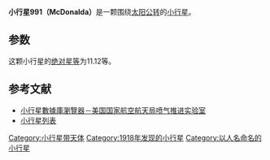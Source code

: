 {{Infobox planet
| bgcolour = #FFFFC0
| name = 991 McDonalda
| symbol = 
| image = 
| caption = 
| discovery = yes
| discovery_ref = 
| discoverer = [[O._Struve|O. Struve]]
| discovery_site = Williams Bay
| discovered = 1922年10月24日
| designations = yes
| mp_name = 
| named_after = 
| alt_names = 1922 NB
| mp_category = [[小行星帶|主帶]]
| orbit_ref = <ref>{{cite web|url=http://ssd.jpl.nasa.gov/sbdb.cgi?sstr=991|title=JPL Small-Body Database Browser|publisher=|accessdate=2013-07-01|archive-date=2014-09-24|archive-url=https://web.archive.org/web/20140924153820/http://ssd.jpl.nasa.gov/sbdb.cgi?sstr=991|dead-url=no}}</ref>
| epoch = 2013年1月27日
| aphelion = {{convert|3.6359765031591|AU|km|3|abbr=on|lk=out}}
| perihelion = {{convert|2.660070384411672|AU|km|3|abbr=on}}
| semimajor = {{convert|3.148023443785386|AU|km|3|abbr=on}}
| eccentricity = 0.155002994128585
| period = 2040.118357691875 [[日|日]]<br />5.59[[儒略年|儒略年]]
| avg_speed = 
| inclination = 2.070840240840585°
| asc_node = 63.33903004171027°
| mean_anomaly = 138.9885325606415°
| arg_peri = 254.7255177304204
| satellites = 
| physical_characteristics = yes
| dimensions = 
| mass = 
| density = 
| surface_grav = 
| escape_velocity = 
| sidereal_day = 
| axial_tilt = 
| pole_ecliptic_lat = 
| pole_ecliptic_lon = 
| albedo = 
| temperatures= 
| temp_name1 = 
| mean_temp_1 = 
| max_temp_1 = 
| temp_name2 = 
| max_temp_2 = 
| spectral_type = 
| abs_magnitude = 11.12
}}

'''小行星991（McDonalda）'''是一颗围绕[[太阳|太阳]][[公转|公转]]的[[小行星|小行星]]。

==参数==
这颗小行星的[[绝对星等|绝对星等]]为11.12等。

==参考文献==
{{reflist}}

*[http://ssd.jpl.nasa.gov/sbdb.cgi#top 小行星數據庫瀏覽器－美国国家航空航天局喷气推进实验室] {{Wayback|url=http://ssd.jpl.nasa.gov/sbdb.cgi#top |date=20100929043420 }}
*[http://cfa-www.harvard.edu/iau/lists/NumberedMPs.txt 小行星列表] {{Wayback|url=http://cfa-www.harvard.edu/iau/lists/NumberedMPs.txt |date=20080517010638 }}

{{Minor Planet Number|[[小行星990|小行星990]]|[[小行星992|小行星992]]}}
{{小天体}}

[[Category:小行星带天体|Category:小行星带天体]]
[[Category:1918年发现的小行星|Category:1918年发现的小行星]]
[[Category:以人名命名的小行星|Category:以人名命名的小行星]]